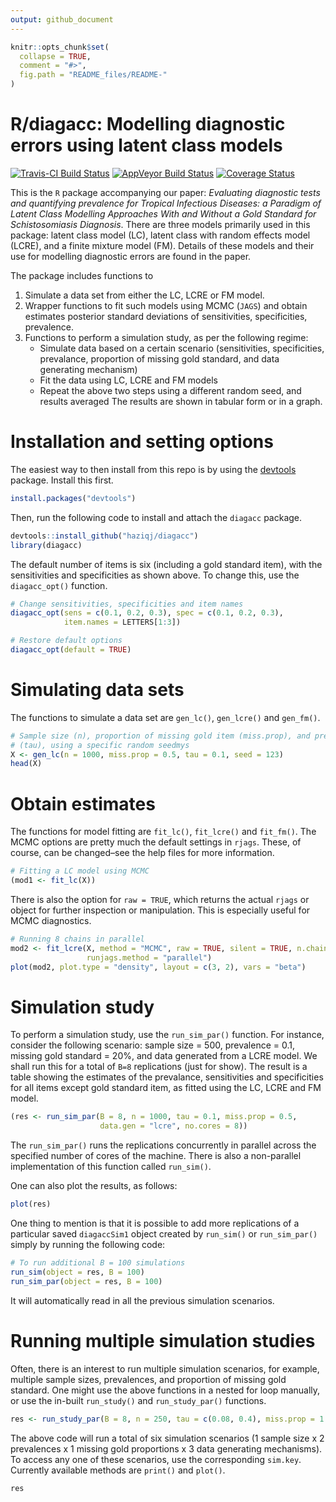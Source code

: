 ```yaml
---
output: github_document
---
```


<!-- README.md is generated from README.Rmd. Please edit that file -->

```r
knitr::opts_chunk$set(
  collapse = TRUE,
  comment = "#>",
  fig.path = "README_files/README-"
)
```

# R/diagacc: Modelling diagnostic errors using latent class models
[![Travis-CI Build Status](https://travis-ci.org/haziqj/diagacc.svg?branch=master)](https://travis-ci.org/haziqj/diagacc)
[![AppVeyor Build Status](https://ci.appveyor.com/api/projects/status/github/haziqj/diagacc?branch=master&svg=true)](https://ci.appveyor.com/project/haziqj/diagacc)
[![Coverage Status](https://img.shields.io/codecov/c/github/haziqj/diagacc/master.svg)](https://codecov.io/github/haziqj/diagacc?branch=master)

This is the `R` package accompanying our paper: *Evaluating diagnostic tests and quantifying prevalence for Tropical Infectious Diseases: a Paradigm of Latent Class Modelling Approaches With and Without a Gold Standard for Schistosomiasis Diagnosis*. 
There are three models primarily used in this package: latent class model (LC), latent class with random effects model (LCRE), and a finite mixture model (FM).
Details of these models and their use for modelling diagnostic errors are found in the paper.

The package includes functions to

1. Simulate a data set from either the LC, LCRE or FM model.
2. Wrapper functions to fit such models using MCMC (`JAGS`) and obtain estimates posterior standard deviations of sensitivities, specificities, prevalence.
3. Functions to perform a simulation study, as per the following regime:
    - Simulate data based on a certain scenario (sensitivities, specificities, prevalance, proportion of missing gold standard, and data generating mechanism)
    - Fit the data using LC, LCRE and FM models
    - Repeat the above two steps using a different random seed, and results averaged
  The results are shown in tabular form or in a graph.
  
# Installation and setting options

The easiest way to then install from this repo is by using the [devtools](https://github.com/hadley/devtools) package. 
Install this first.

```r
install.packages("devtools")
```

Then, run the following code to install and attach the `diagacc` package.

```r
devtools::install_github("haziqj/diagacc")
library(diagacc)
```

The default number of items is six (including a gold standard item), with the sensitivities and specificities as shown above.
To change this, use the `diagacc_opt()` function.

```r
# Change sensitivities, specificities and item names
diagacc_opt(sens = c(0.1, 0.2, 0.3), spec = c(0.1, 0.2, 0.3), 
            item.names = LETTERS[1:3])

# Restore default options
diagacc_opt(default = TRUE)
```

# Simulating data sets

The functions to simulate a data set are `gen_lc()`,  `gen_lcre()` and `gen_fm()`.

```r
# Sample size (n), proportion of missing gold item (miss.prop), and prevalence
# (tau), using a specific random seedmys
X <- gen_lc(n = 1000, miss.prop = 0.5, tau = 0.1, seed = 123)
head(X)
```

# Obtain estimates

The functions for model fitting are `fit_lc()`,  `fit_lcre()` and `fit_fm()`.
The MCMC options are pretty much the default settings in `rjags`. 
These, of course, can be changed--see the help files for more information.

```r
# Fitting a LC model using MCMC
(mod1 <- fit_lc(X))
```

There is also the option for `raw = TRUE`, which returns the actual `rjags` or object for further inspection or manipulation.
This is especially useful for MCMC diagnostics.

```r
# Running 8 chains in parallel 
mod2 <- fit_lcre(X, method = "MCMC", raw = TRUE, silent = TRUE, n.chains = 8, 
                 runjags.method = "parallel")
plot(mod2, plot.type = "density", layout = c(3, 2), vars = "beta")
```

# Simulation study

To perform a simulation study, use the `run_sim_par()` function.
For instance, consider the following scenario: sample size = 500, prevalence = 0.1, missing gold standard = 20%, and data generated from a LCRE model.
We shall run this for a total of `B=8` replications (just for show).
The result is a table showing the estimates of the prevalance, sensitivities and specificities for all items except gold standard item, as fitted using the LC, LCRE and FM model.

```r
(res <- run_sim_par(B = 8, n = 1000, tau = 0.1, miss.prop = 0.5,
                    data.gen = "lcre", no.cores = 8))
```

The `run_sim_par()` runs the replications concurrently in parallel across the specified number of cores of the machine.
There is also a non-parallel implementation of this function called `run_sim()`.

One can also plot the results, as follows:

```r
plot(res)
```

One thing to mention is that it is possible to add more replications of a particular saved `diagaccSim1` object created by `run_sim()` or `run_sim_par()` simply by running the following code:

```r
# To run additional B = 100 simulations
run_sim(object = res, B = 100)
run_sim_par(object = res, B = 100)
```

It will automatically read in all the previous simulation scenarios.

# Running multiple simulation studies

Often, there is an interest to run multiple simulation scenarios, for example, multiple sample sizes, prevalences, and proportion of missing gold standard.
One might use the above functions in a nested for loop manually, or use the in-built `run_study()` and `run_study_par()` functions.

```r
res <- run_study_par(B = 8, n = 250, tau = c(0.08, 0.4), miss.prop = 1.0)
```

The above code will run a total of six simulation scenarios (1 sample size x 2 prevalences x 1 missing gold proportions x 3 data generating mechanisms).
To access any one of these scenarios, use the corresponding `sim.key`. 
Currently available methods are `print()` and `plot()`.

```r
res
```
